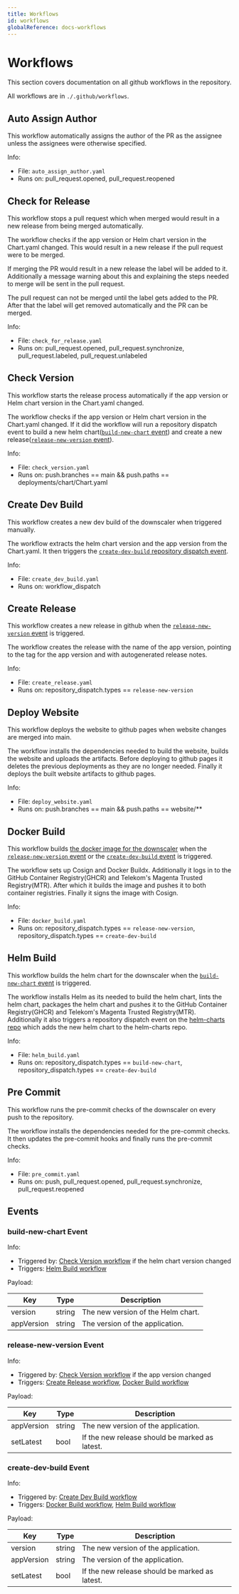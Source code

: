 ```yaml
---
title: Workflows
id: workflows
globalReference: docs-workflows
---
```



# Workflows

This section covers documentation on all github workflows in the repository.

All workflows are in `./.github/workflows`.

## Auto Assign Author

This workflow automatically assigns the author of the PR as the assignee unless the assignees were otherwise specified.

Info:

- File: `auto_assign_author.yaml`
- Runs on: pull_request.opened, pull_request.reopened

## Check for Release

This workflow stops a pull request which when merged would result in a new release from being merged automatically.

The workflow checks if the app version or Helm chart version in the Chart.yaml changed.
This would result in a new release if the pull request were to be merged.

If merging the PR would result in a new release the <GithubLabel label="needs approval"/> label will be added to it.
Additionally a message warning about this and explaining the steps needed to merge will be sent in the pull request.

The pull request can not be merged until the <GithubLabel label="new release"/> label gets added to the PR.
After that the <GithubLabel label="needs approval"/> label will get removed automatically and the PR can be merged.

Info:

- File: `check_for_release.yaml`
- Runs on: pull_request.opened, pull_request.synchronize, pull_request.labeled, pull_request.unlabeled

## Check Version

This workflow starts the release process automatically if the app version or Helm chart version in the Chart.yaml changed.

The workflow checks if the app version or Helm chart version in the Chart.yaml changed.
If it did the workflow will run a repository dispatch event to
build a new helm chart([`build-new-chart` event](#build-new-chart-event)) and
create a new release([`release-new-version` event](#release-new-version-event)).

Info:

- File: `check_version.yaml`
- Runs on: push.branches == main && push.paths == deployments/chart/Chart.yaml

## Create Dev Build

This workflow creates a new dev build of the downscaler when triggered manually.

The workflow extracts the helm chart version and the app version from the Chart.yaml.
It then triggers the [`create-dev-build` repository dispatch event](#create-dev-build-event).

Info:

- File: `create_dev_build.yaml`
- Runs on: workflow_dispatch

## Create Release

This workflow creates a new release in github when the [`release-new-version` event](#release-new-version-event) is triggered.

The workflow creates the release with the name of the app version,
pointing to the tag for the app version and with autogenerated release notes.

Info:

- File: `create_release.yaml`
- Runs on: repository_dispatch.types == `release-new-version`

## Deploy Website

This workflow deploys the website to github pages when website changes are merged into main.

The workflow installs the dependencies needed to build the website,
builds the website and uploads the artifacts.
Before deploying to github pages it deletes the previous deployments as they are no longer needed.
Finally it deploys the built website artifacts to github pages.

Info:

- File: `deploy_website.yaml`
- Runs on: push.branches == main && push.paths == website/\*\*

## Docker Build

This workflow builds [the docker image for the downscaler](ref:docs-docker-image) when the [`release-new-version` event](#release-new-version-event) or the [`create-dev-build` event](#create-dev-build-event) is triggered.

The workflow sets up Cosign and Docker Buildx.
Additionally it logs in to the GitHub Container Registry(GHCR) and Telekom's Magenta Trusted Registry(MTR).
After which it builds the image and pushes it to both container registries.
Finally it signs the image with Cosign.

Info:

- File: `docker_build.yaml`
- Runs on: repository_dispatch.types == `release-new-version`, repository_dispatch.types == `create-dev-build`

## Helm Build

This workflow builds the helm chart for the downscaler when the [`build-new-chart` event](#build-new-chart-event) is triggered.

The workflow installs Helm as its needed to build the helm chart,
lints the helm chart, packages the helm chart and pushes it to
the GitHub Container Registry(GHCR) and Telekom's Magenta Trusted Registry(MTR).
Additionally it also triggers a repository dispatch event on
the [helm-charts repo](https://github.com/caas-team/helm-charts) which adds the new helm chart to the helm-charts repo.

Info:

- File: `helm_build.yaml`
- Runs on: repository_dispatch.types == `build-new-chart`, repository_dispatch.types == `create-dev-build`

## Pre Commit

This workflow runs the pre-commit checks of the downscaler on every push to the repository.

The workflow installs the dependencies needed for the pre-commit checks.
It then updates the pre-commit hooks and finally runs the pre-commit checks.

Info:

- File: `pre_commit.yaml`
- Runs on: push, pull_request.opened, pull_request.synchronize, pull_request.reopened

## Events

### build-new-chart Event

Info:

- Triggered by: [Check Version workflow](#check-version) if the helm chart version changed
- Triggers: [Helm Build workflow](#helm-build)

Payload:

| Key        | Type   | Description                        |
| ---------- | ------ | ---------------------------------- |
| version    | string | The new version of the Helm chart. |
| appVersion | string | The version of the application.    |

### release-new-version Event

Info:

- Triggered by: [Check Version workflow](#check-version) if the app version changed
- Triggers: [Create Release workflow](#create-release), [Docker Build workflow](#docker-build)

Payload:

| Key        | Type   | Description                                    |
| ---------- | ------ | ---------------------------------------------- |
| appVersion | string | The new version of the application.            |
| setLatest  | bool   | If the new release should be marked as latest. |

### create-dev-build Event

Info:

- Triggered by: [Create Dev Build workflow](#create-dev-build)
- Triggers: [Docker Build workflow](#docker-build), [Helm Build workflow](#helm-build)

Payload:

| Key        | Type   | Description                                    |
| ---------- | ------ | ---------------------------------------------- |
| version    | string | The new version of the application.            |
| appVersion | string | The version of the application.                |
| setLatest  | bool   | If the new release should be marked as latest. |

